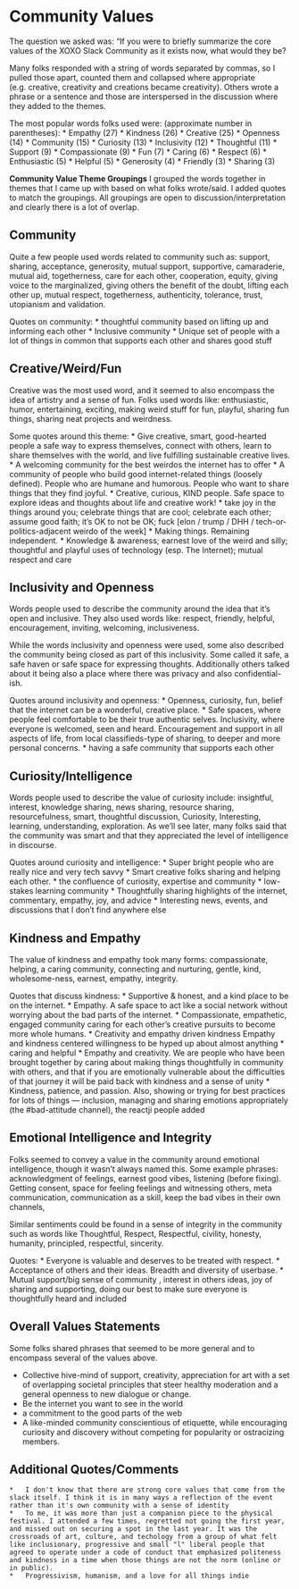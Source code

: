
# Community Values

The question we asked was: “If you were to briefly summarize the core values of the XOXO Slack Community as it exists now, what would they be? 

Many folks responded with a string of words separated by commas, so I pulled those apart, counted them and collapsed where appropriate (e.g. creative, creativity and creations became creativity). Others wrote a phrase or a sentence and those are interspersed in the discussion where they added to the themes. 

The most popular words folks used were: (approximate number in parentheses): 
* Empathy	(27)
* Kindness (26)
* Creative (25)
* Openness	(14)
* Community	(15)
* Curiosity	(13)
* Inclusivity (12)
* Thoughtful (11)
* Support (9)
* Compassionate	(9)
* Fun (7)
* Caring (6)
* Respect (6)
* Enthusiastic (5)
* Helpful (5)
* Generosity (4)
* Friendly (3)
* Sharing (3)

__Community Value Theme Groupings__
I grouped the words together in themes that I came up with based on what folks wrote/said. I added quotes to match the groupings. All groupings are open to discussion/interpretation and clearly there is a lot of overlap.  

## Community 
Quite a few people used words related to community such as: support, sharing, acceptance, generosity, mutual support, supportive, camaraderie, mutual aid, togetherness, care for each other, cooperation, equity, giving voice to the marginalized, giving others the benefit of the doubt, lifting each other up, mutual respect, togetherness, authenticity, tolerance, trust, utopianism and validation. 

Quotes on community:
* thoughtful community based on lifting up and informing each other
* Inclusive community
* Unique set of people with a lot of things in common that supports each other and shares good stuff

## Creative/Weird/Fun
Creative was the most used word, and it seemed to also encompass the idea of artistry and a sense of fun. Folks used words like: enthusiastic, humor, entertaining, exciting, making weird stuff for fun, playful, sharing fun things, sharing neat projects and weirdness. 

Some quotes around this theme: 
	* 	Give creative, smart, good-hearted people a safe way to express themselves, connect with others, learn to share themselves with the world, and live fulfilling sustainable creative lives.
	* 	A welcoming community for the best weirdos the internet has to offer
	* 	A community of people who build good internet-related things (loosely defined). People who are humane and humorous. People who want to share things that they find joyful.
	*   Creative, curious, KIND people. Safe space to explore ideas and thoughts about life and creative work!
	*   take joy in the things around you; celebrate things that are cool; celebrate each other; assume good faith; it's OK to not be OK; fuck [elon / trump / DHH / tech-or-politics-adjacent weirdo of the week]
	*   Making things. Remaining independent.
	*   Knowledge & awareness; earnest love of the weird and silly; thoughtful and playful uses of technology (esp. The Internet); mutual respect and care 

## Inclusivity and Openness 
Words people used to describe the community around the idea that it’s open and inclusive. They also used words like: respect, friendly, helpful, encouragement, inviting, welcoming, inclusiveness. 

While the words inclusivity and openness were used, some also described the community being closed as part of this inclusivity. Some called it safe, a safe haven or safe space for expressing thoughts. Additionally others talked about it being also a place where there was privacy and also confidential-ish. 

Quotes around inclusivity and openness: 
	* 	Openness, curiosity, fun, belief that the internet can be a wonderful, creative place.
	* 	Safe spaces, where people feel comfortable to be their true authentic selves. Inclusivity, where everyone is welcomed, seen and heard. Encouragement and support in all aspects of life, from local classifieds-type of sharing, to deeper and more personal concerns.
	* 	having a safe community that supports each other

## Curiosity/Intelligence 
Words people used to describe the value of curiosity include: insightful, interest, knowledge sharing, news sharing, resource sharing, resourcefulness, smart, thoughtful discussion, Curiosity, Interesting, learning, understanding, exploration. As we’ll see later, many folks said that the community was smart and that they appreciated the level of intelligence in discourse. 

Quotes around curiosity and intelligence:
	* 	Super bright people who are really nice and very tech savvy
	* 	Smart creative folks sharing and helping each other.
	* 	the confluence of curiosity, expertise and community
	* 	low-stakes learning community
	* 	Thoughtfully sharing highlights of the internet, commentary, empathy, joy, and advice
	*   Interesting news, events, and discussions that I don’t find anywhere else

## Kindness and Empathy 
The value of kindness and empathy took many forms: compassionate, helping, a caring community, connecting and nurturing, gentle, kind, wholesome-ness, earnest, empathy, integrity. 

Quotes that discuss kindness: 
	* Supportive & honest, and a kind place to be on the internet.
	* Empathy. A safe space to act like a social network without worrying about the bad parts of the internet.
	* Compassionate, empathetic, engaged community caring for each other’s creative pursuits to become more whole humans.
	* Creativity and empathy driven kindness
	Empathy and kindness centered willingness to be hyped up about almost anything
	* caring and helpful 
	* Empathy and creativity. We are people who have been brought together by caring about making things thoughtfully in community with others, and that if you are emotionally vulnerable about the difficulties of that journey it will be paid back with kindness and a sense of unity
	* Kindness, patience, and passion.  Also, showing or trying for best practices for lots of things — inclusion, managing and sharing emotions appropriately  (the #bad-attitude channel), the reactji people added
	

## Emotional Intelligence and Integrity 
Folks seemed to convey a value in the community around emotional intelligence, though it wasn’t always named this. Some example phrases: acknowledgment of feelings, earnest good vibes, listening (before fixing). Getting consent, space for feeling feelings and witnessing others, meta communication, communication as a skill, keep the bad vibes in their own channels, 

Similar sentiments could be found in a sense of integrity in the community such as words like Thoughtful, Respect, Respectful, civility, honesty, humanity, principled, respectful, sincerity. 

Quotes: 
	* 	Everyone is valuable and deserves to be treated with respect.
	* 	Acceptance of others and their ideas. Breadth and diversity of userbase.
	*   Mutual support/big sense of community , interest in others ideas, joy of sharing and supporting, doing our best to make sure everyone is thoughtfully heard and included

## Overall Values Statements 
Some folks shared phrases that seemed to be more general and to encompass several of the values above.

*   Collective hive-mind of support, creativity, appreciation for art with a set of overlapping societal principles that steer healthy moderation and a general openness to new dialogue or change.
*   Be the internet you want to see in the world
* 	a commitment to the good parts of the web
* 	A like-minded community conscientious of etiquette, while encouraging curiosity and discovery without competing for popularity or ostracizing members.

## Additional Quotes/Comments

	* 	I don't know that there are strong core values that come from the slack itself. I think it is in many ways a reflection of the event rather than it's own community with a sense of identity
	* 	To me, it was more than just a companion piece to the physical festival. I attended a few times, regretted not going the first year, and missed out on securing a spot in the last year. It was the crossroads of art, culture, and techology from a group of what felt like inclusionary, progressive and small "l" liberal people that agreed to operate under a code of conduct that emphasized politeness and kindness in a time when those things are not the norm (online or in public).
	* 	Progressivism, humanism, and a love for all things indie

